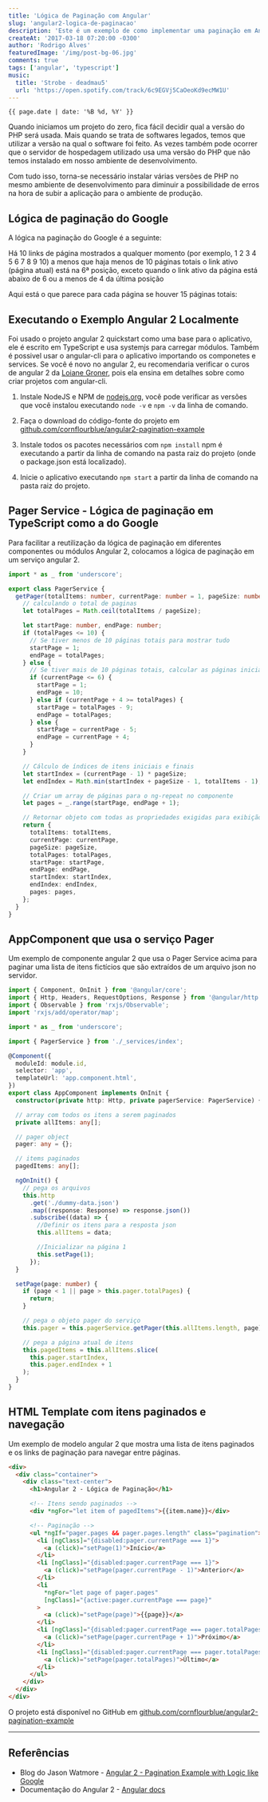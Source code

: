 ```yaml
---
title: 'Lógica de Paginação com Angular'
slug: 'angular2-logica-de-paginacao'
description: 'Este é um exemplo de como implementar uma paginação em Angular 2 com uma lógica como a do Google.'
createAt: '2017-03-18 07:20:00 -0300'
author: 'Rodrigo Alves'
featuredImage: '/img/post-bg-06.jpg'
comments: true
tags: ['angular', 'typescript']
music:
  title: 'Strobe - deadmau5'
  url: 'https://open.spotify.com/track/6c9EGVj5CaOeoKd9ecMW1U'
---
```



```tsx
{{ page.date | date: '%B %d, %Y' }}
```

Quando iniciamos um projeto do zero, fica fácil decidir qual a versão do PHP será usada.
Mais quando se trata de softwares legados, temos que utilizar a versão na qual o software foi feito.
As vezes também pode ocorrer que o servidor de hospedagem utilizado usa uma versão do PHP
que não temos instalado em nosso ambiente de desenvolvimento.

Com tudo isso, torna-se necessário instalar várias versões de PHP no mesmo ambiente de
desenvolvimento para diminuir a possibilidade de erros na hora de subir a aplicação
para o ambiente de produção.

## Lógica de paginação do Google

A lógica na paginação do Google é a seguinte:

Há 10 links de página mostrados a qualquer momento (por exemplo, 1 2 3 4 5 6 7 8 9 10) a menos que haja menos de 10 páginas totais
o link ativo (página atual) está na 6ª posição, exceto quando o link ativo da página está abaixo de 6 ou a menos de 4 da última posição

Aqui está o que parece para cada página se houver 15 páginas totais:

<AngularPagination />

## Executando o Exemplo Angular 2 Localmente

Foi usado o projeto angular 2 quickstart como uma base para o aplicativo, ele é escrito em TypeScript e usa systemjs para carregar módulos. Também é possivel usar o angular-cli para o aplicativo importando os componetes e services. Se você é novo no angular 2, eu recomendaria verificar o curos de angular 2 da [Loiane Groner](https://www.youtube.com/playlist?list=PLGxZ4Rq3BOBoSRcKWEdQACbUCNWLczg2G), pois ela ensina em detalhes sobre como criar projetos com angular-cli.

1. Instale NodeJS e NPM de [nodejs.org](https://nodejs.org/en/download/), você pode verificar as versões que você instalou executando `node -v` e `npm -v` da linha de comando.

1. Faça o download do código-fonte do projeto em [github.com/cornflourblue/angular2-pagination-example](https://github.com/cornflourblue/angular2-pagination-example)

1. Instale todos os pacotes necessários com `npm install` npm é executando a partir da linha de comando na pasta raiz do projeto (onde o package.json está localizado).

1. Inicie o aplicativo executando `npm start` a partir da linha de comando na pasta raiz do projeto.

## Pager Service - Lógica de paginação em TypeScript como a do Google

Para facilitar a reutilização da lógica de paginação em diferentes componentes ou módulos Angular 2, colocamos a lógica de paginação em um serviço angular 2.

```typescript
import * as _ from 'underscore';

export class PagerService {
  getPager(totalItems: number, currentPage: number = 1, pageSize: number = 10) {
    // calculando o total de paginas
    let totalPages = Math.ceil(totalItems / pageSize);

    let startPage: number, endPage: number;
    if (totalPages <= 10) {
      // Se tiver menos de 10 páginas totais para mostrar tudo
      startPage = 1;
      endPage = totalPages;
    } else {
      // Se tiver mais de 10 páginas totais, calcular as páginas inicial e final
      if (currentPage <= 6) {
        startPage = 1;
        endPage = 10;
      } else if (currentPage + 4 >= totalPages) {
        startPage = totalPages - 9;
        endPage = totalPages;
      } else {
        startPage = currentPage - 5;
        endPage = currentPage + 4;
      }
    }

    // Cálculo de índices de itens iniciais e finais
    let startIndex = (currentPage - 1) * pageSize;
    let endIndex = Math.min(startIndex + pageSize - 1, totalItems - 1);

    // Criar um array de páginas para o ng-repeat no componente
    let pages = _.range(startPage, endPage + 1);

    // Retornar objeto com todas as propriedades exigidas para exibição
    return {
      totalItems: totalItems,
      currentPage: currentPage,
      pageSize: pageSize,
      totalPages: totalPages,
      startPage: startPage,
      endPage: endPage,
      startIndex: startIndex,
      endIndex: endIndex,
      pages: pages,
    };
  }
}
```

## AppComponent que usa o serviço Pager

Um exemplo de componente angular 2 que usa o Pager Service acima para paginar uma lista de itens fictícios que são extraídos de um arquivo json no servidor.

```typescript
import { Component, OnInit } from '@angular/core';
import { Http, Headers, RequestOptions, Response } from '@angular/http';
import { Observable } from 'rxjs/Observable';
import 'rxjs/add/operator/map';

import * as _ from 'underscore';

import { PagerService } from './_services/index';

@Component({
  moduleId: module.id,
  selector: 'app',
  templateUrl: 'app.component.html',
})
export class AppComponent implements OnInit {
  constructor(private http: Http, private pagerService: PagerService) {}

  // array com todos os itens a serem paginados
  private allItems: any[];

  // pager object
  pager: any = {};

  // items paginados
  pagedItems: any[];

  ngOnInit() {
    // pega os arquivos
    this.http
      .get('./dummy-data.json')
      .map((response: Response) => response.json())
      .subscribe((data) => {
        //Definir os itens para a resposta json
        this.allItems = data;

        //Inicializar na página 1
        this.setPage(1);
      });
  }

  setPage(page: number) {
    if (page < 1 || page > this.pager.totalPages) {
      return;
    }

    // pega o objeto pager do serviço
    this.pager = this.pagerService.getPager(this.allItems.length, page);

    // pega a página atual de itens
    this.pagedItems = this.allItems.slice(
      this.pager.startIndex,
      this.pager.endIndex + 1
    );
  }
}
```

## HTML Template com itens paginados e navegação

Um exemplo de modelo angular 2 que mostra uma lista de itens paginados e os links de paginação para navegar entre páginas.

```html
<div>
  <div class="container">
    <div class="text-center">
      <h1>Angular 2 - Lógica de Paginação</h1>

      <!-- Itens sendo paginados -->
      <div *ngFor="let item of pagedItems">{{item.name}}</div>

      <!-- Paginação -->
      <ul *ngIf="pager.pages && pager.pages.length" class="pagination">
        <li [ngClass]="{disabled:pager.currentPage === 1}">
          <a (click)="setPage(1)">Início</a>
        </li>
        <li [ngClass]="{disabled:pager.currentPage === 1}">
          <a (click)="setPage(pager.currentPage - 1)">Anterior</a>
        </li>
        <li
          *ngFor="let page of pager.pages"
          [ngClass]="{active:pager.currentPage === page}"
        >
          <a (click)="setPage(page)">{{page}}</a>
        </li>
        <li [ngClass]="{disabled:pager.currentPage === pager.totalPages}">
          <a (click)="setPage(pager.currentPage + 1)">Próximo</a>
        </li>
        <li [ngClass]="{disabled:pager.currentPage === pager.totalPages}">
          <a (click)="setPage(pager.totalPages)">Último</a>
        </li>
      </ul>
    </div>
  </div>
</div>
```

O projeto está disponível no GitHub em [github.com/cornflourblue/angular2-pagination-example](https://github.com/cornflourblue/angular2-pagination-example)

---

## Referências

- Blog do Jason Watmore - [Angular 2 - Pagination Example with Logic like Google](http://jasonwatmore.com/post/2016/08/23/angular-2-pagination-example-with-logic-like-google)
- Documentação do Angular 2 - [Angular docs](https://angular.io/docs/ts/latest/)
